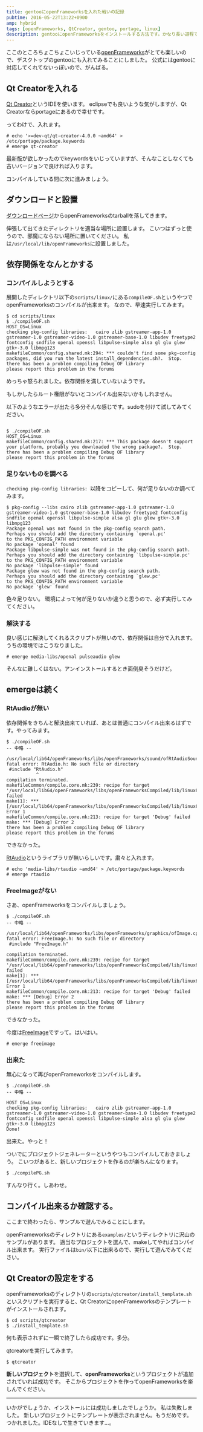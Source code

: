 ```yaml
---
title: gentooにopenFrameworksを入れた戦いの記録
pubtime: 2016-05-22T13:22+0900
amp: hybrid
tags: [openFrameworks, QtCreator, gentoo, portage, linux]
description: gentooにopenFrameworksをインストールする方法です。かなり長い道程でしたが、きちんとプロジェクトをコンパイル出来るところまでは行けました。
---
```


ここのところちょこちょこいじっている[openFrameworks](http://openframeworks.cc/ja/)がとても楽しいので、デスクトップのgentooにも入れてみることにしました。
公式にはgentooに対応してくれてないっぽいので、がんばる。

## Qt Creatorを入れる
[Qt Creator](https://www.qt.io/ide/)というIDEを使います。
eclipseでも良いような気がしますが、Qt Creatorならportageにあるので幸せです。

ってわけで、入れます。
```
# echo '>=dev-qt/qt-creator-4.0.0 ~amd64' > /etc/portage/package.keywords
# emerge qt-creator
```
最新版が欲しかったのでkeywordsをいじっていますが、そんなことしなくても古いバージョンで良ければ入ります。

コンパイルしている間に次に進みましょう。

## ダウンロードと設置
[ダウンロードページ](http://openframeworks.cc/ja/download/)からopenFrameworksのtarballを落してきます。

伸張して出てきたディレクトリを適当な場所に設置します。
こいつはずっと使うので、邪魔にならない場所に置いてください。
私は`/usr/local/lib/openFrameworks`に設置しました。

## 依存関係をなんとかする
### コンパイルしようとする
展開したディレクトリ以下の`scripts/linux/`にある`compileOF.sh`というやつでopenFrameworksのコンパイルが出来ます。
なので、早速実行してみます。

```
$ cd scripts/linux
$ ./compileOF.sh
HOST_OS=Linux
checking pkg-config libraries:   cairo zlib gstreamer-app-1.0 gstreamer-1.0 gstreamer-video-1.0 gstreamer-base-1.0 libudev freetype2 fontconfig sndfile openal openssl libpulse-simple alsa gl glu glew gtk+-3.0 libmpg123
makefileCommon/config.shared.mk:294: *** couldn't find some pkg-config packages, did you run the latest install_dependencies.sh?.  Stop.
there has been a problem compiling Debug OF library
please report this problem in the forums
```
めっちゃ怒られました。依存関係を満していないようです。

<PS date="2016-05-27">
もしかしたらルート権限がないとコンパイル出来ないかもしれません。

以下のようなエラーが出たら多分そんな感じです。sudoを付けて試してみてください。
<pre><code>
$ ./compileOF.sh
HOST_OS=Linux
makefileCommon/config.shared.mk:217: *** This package doesn't support your platform, probably you downloaded the wrong package?.  Stop.
there has been a problem compiling Debug OF library
please report this problem in the forums
</code></pre>
</PS>

### 足りないものを調べる
`checking pkg-config libraries: `以降をコピーして、何が足りないのか調べてみます。
```
$ pkg-config --libs cairo zlib gstreamer-app-1.0 gstreamer-1.0 gstreamer-video-1.0 gstreamer-base-1.0 libudev freetype2 fontconfig sndfile openal openssl libpulse-simple alsa gl glu glew gtk+-3.0 libmpg123
Package openal was not found in the pkg-config search path.
Perhaps you should add the directory containing `openal.pc'
to the PKG_CONFIG_PATH environment variable
No package 'openal' found
Package libpulse-simple was not found in the pkg-config search path.
Perhaps you should add the directory containing `libpulse-simple.pc'
to the PKG_CONFIG_PATH environment variable
No package 'libpulse-simple' found
Package glew was not found in the pkg-config search path.
Perhaps you should add the directory containing `glew.pc'
to the PKG_CONFIG_PATH environment variable
No package 'glew' found
```
色々足りない。
環境によって何が足りないか違うと思うので、必ず実行してみてください。

### 解決する
良い感じに解決してくれるスクリプトが無いので、依存関係は自分で入れます。
うちの環境ではこうなりました。
```
# emerge media-libs/openal pulseaudio glew
```
そんなに難しくはない。アンインストールするとき面倒臭そうだけど。

## emergeは続く
### RtAudioが無い
依存関係をきちんと解決出来ていれば、あとは普通にコンパイル出来るはずです。やってみます。
```
$ ./compileOF.sh
-- 中略 --

/usr/local/lib64/openFrameworks/libs/openFrameworks/sound/ofRtAudioSoundStream.cpp:8:21: fatal error: RtAudio.h: No such file or directory
 #include "RtAudio.h"
           ^
compilation terminated.
makefileCommon/compile.core.mk:239: recipe for target '/usr/local/lib64/openFrameworks/libs/openFrameworksCompiled/lib/linux64/obj/Debug/libs/openFrameworks/sound/ofRtAudioSoundStream.o' failed
make[1]: *** [/usr/local/lib64/openFrameworks/libs/openFrameworksCompiled/lib/linux64/obj/Debug/libs/openFrameworks/sound/ofRtAudioSoundStream.o] Error 1
makefileCommon/compile.core.mk:213: recipe for target 'Debug' failed
make: *** [Debug] Error 2
there has been a problem compiling Debug OF library
please report this problem in the forums
```
できなかった。

[RtAudio](https://www.music.mcgill.ca/~gary/rtaudio/)というライブラリが無いらしいです。粛々と入れます。
```
# echo 'media-libs/rtaudio ~amd64' > /etc/portage/package.keywords
# emerge rtaudio
```

### FreeImageがない
さあ、openFrameworksをコンパイルしましょう。
```
$ ./compileOF.sh
-- 中略 --

/usr/local/lib64/openFrameworks/libs/openFrameworks/graphics/ofImage.cpp:5:23: fatal error: FreeImage.h: No such file or directory
 #include "FreeImage.h"
             ^
compilation terminated.
makefileCommon/compile.core.mk:239: recipe for target '/usr/local/lib64/openFrameworks/libs/openFrameworksCompiled/lib/linux64/obj/Debug/libs/openFrameworks/graphics/ofImage.o' failed
make[1]: *** [/usr/local/lib64/openFrameworks/libs/openFrameworksCompiled/lib/linux64/obj/Debug/libs/openFrameworks/graphics/ofImage.o] Error 1
makefileCommon/compile.core.mk:213: recipe for target 'Debug' failed
make: *** [Debug] Error 2
there has been a problem compiling Debug OF library
please report this problem in the forums
```
できなかった。

今度は[FreeImage](http://freeimage.sourceforge.net/)ですって。はいはい。
```
# emerge freeimage
```

### 出来た
無心になって再びopenFrameworksをコンパイルします。
```
$ ./compileOF.sh
-- 中略 --

HOST_OS=Linux
checking pkg-config libraries:   cairo zlib gstreamer-app-1.0 gstreamer-1.0 gstreamer-video-1.0 gstreamer-base-1.0 libudev freetype2 fontconfig sndfile openal openssl libpulse-simple alsa gl glu glew gtk+-3.0 libmpg123
Done!
```
出来た。やっと！

ついでにプロジェクトジェネレーターというやつもコンパイルしておきましょう。
こいつがあると、新しいプロジェクトを作るのが楽ちんになります。
```
$ ./compilePG.sh
```
すんなり行く。しあわせ。

## コンパイル出来るか確認する。
ここまで終わったら、サンプルで遊んでみることにします。

openFrameworksのディレクトリにある`examples/`というディレクトリに沢山のサンプルがあります。
適当なプロジェクトを選んで、makeしてやればコンパイル出来ます。
実行ファイルは`bin/`以下に出来るので、実行して遊んでみてください。

## Qt Creatorの設定をする
openFrameworksのディレクトリの`scripts/qtcreator/install_template.sh`といスクリプトを実行すると、Qt CreatorにopenFrameworksのテンプレートがインストールされます。
```
$ cd scripts/qtcreator
$ ./install_template.sh
```
何も表示されずに一瞬で終了したら成功です。多分。

qtcreatorを実行してみます。
```
$ qtcreator
```

**新しいプロジェクト**を選択して、**openFrameworks**というプロジェクトが追加されていれば成功です。
そこからプロジェクトを作ってopenFrameworksを楽しんでください。

---

いかがでしょうか、インストールには成功しましたでしょうか。
私は失敗しました。
新しいプロジェクトにテンプレートが表示されません。もうだめです。つかれました。IDEなしで生きていきます…。
